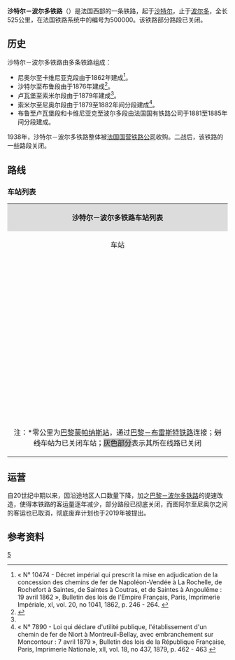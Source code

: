 {{Infobox rail system-route
|collapsed=
|box_width=
|rail_name=沙特尔－波尔多铁路<br>{{lang|fr|Ligne de Chartres à Bordeaux-Saint-Jean}}
|banner_color=
|sec_banner_color=
|logo_filename=
|image_width=
|logo_bgcolor=
|logo_note=
|image = 500000 - Ligne de Chartres à Bordeaux-Saint-Jean.png
|imagesize=
|caption= 沙特尔－波尔多铁路线路图
|system_map=
|mapimage_width=
|map_bgcolor=
|locale={{FRA}}
|service_type=客货共用/仅货运/关闭
|start=[[沙特尔站|沙特尔站]]、[[波尔多圣让站|波尔多圣让站]]
|begin_operation=
|end_operation=
|operation_note=
|system_length=525公里
|length_in_operation=
|total_length=
|status=已关闭（蒙杜布洛至索米尔段）<br>仅货运（库尔塔兰至蒙杜布洛段、图阿尔至尼奥尔段）<br>运营中（其余路段）
|line_title=线路
|lines=[[复线铁路|复线铁路]]（桑特至波尔多段）<br>单线铁路（沙特尔至桑特段）
|stations=
|route_title=线路
|main_route=
|secondary_route=
|branch_route=
|standard=
|main_stations=[[沙特尔站|沙特尔站]]、[[索米尔站|索米尔站]]、[[尼奥尔站|尼奥尔站]]、[[桑特站|桑特站]]、[[波尔多圣让站|波尔多圣让站]]
|ridership=
|fleet_size=
|max_speed=
|track_gauge={{standard gauge}}
|distance_between_mainlines=
|min_radius=
|max_grade=
|block_signal=
|electrified=
|depot=
|operator={{法国交通数据|sncf}}
|franchise=
|hq=
|key_person=
|website=
|route_map=
}}

'''沙特尔－波尔多铁路'''（{{lang-fr|Ligne de Chartres à Bordeaux-Saint-Jean}}）是法国西部的一条铁路，起于[[沙特尔|沙特尔]]，止于[[波尔多|波尔多]]，全长525公里，在法国铁路系统中的编号为500000。该铁路部分路段已关闭。

==历史==

沙特尔－波尔多铁路由多条铁路组成：

* 尼奥尔至卡维尼亚克段由{{link-fr|夏朗德铁路公司|Compagnie des chemins de fer des Charentes}}于1862年建成<ref>« N° 10474 - Décret impérial qui prescrit la mise en adjudication de la concession des chemins de fer de Napoléon-Vendée à La Rochelle, de Rochefort à Saintes, de Saintes à Coutras, et de Saintes à Angoulême : 19 avril 1862 », Bulletin des lois de l'Empire Français, Paris, Imprimerie Impériale, xI, vol. 20, no 1041, 1862, p. 246 - 264. {{fr}}</ref>。
* 沙特尔至布鲁段由{{link-fr|奥尔良-鲁昂铁路公司|Compagnie du chemin de fer d'Orléans à Rouen}}于1876年建成<ref name="chartressaumur">{{Cite web|url=https://rue_du_petit_train.pagesperso-orange.fr/lignes/atlantique/chartres-saumur.htm|title=Chartres - Saumur|accessdate=2020-12-28|editor=rue_du_petit_train.pagesperso-orange.fr|language=fr|website=rue_du_petit_train.pagesperso-orange.fr|archive-date=2018-08-12|archive-url=https://web.archive.org/web/20180812095058/http://rue_du_petit_train.pagesperso-orange.fr/lignes/atlantique/chartres-saumur.htm|dead-url=no}}</ref>。
* 卢瓦堡至索米尔段由{{link-fr|巴黎-奥尔良铁路公司|Compagnie du chemin de fer de Paris à Orléans}}于1879年建成<ref name="chartressaumur"/>。
* 索米尔至尼奥尔段由{{link-fr|普瓦捷-索米尔铁路公司|Compagnie du chemin de fer de Poitiers à Saumur}}于1879至1882年间分段建成<ref>« N° 7890 - Loi qui déclare d'utilité publique, l'établissement d'un chemin de fer de Niort à Montreuil-Bellay, avec embranchement sur Moncontour : 7 avril 1879 », Bulletin des lois de la République Française, Paris, Imprimerie Nationale, xII, vol. 18, no 437, 1879, p. 462 - 463 {{fr}}</ref>。
* 布鲁至卢瓦堡段和卡维尼亚克至波尔多段由法国国有铁路公司于1881至1885年间分段建成。

1938年，沙特尔－波尔多铁路整体被[[法国国营铁路公司|法国国营铁路公司]]收购。二战后，该铁路的一些路段关闭。

==路线==

{{Main|{{link-fr|沙特尔－波尔多铁路线路图|Schéma de la ligne de Chartres à Bordeaux-Saint-Jean}}}}
===车站列表===

{| class="wikitable mw-collapsible " style="font-size:95%;"
|colspan="5" align="center" style="background:#DCDCDC"|'''沙特尔－波尔多铁路车站列表'''
|-
!align="center" |车站
!align="center" |公里数<nowiki>*</nowiki>
!align="center" |交汇路线
!align="center" |本线停靠车种
!align="center" |可换乘交通
|-
|align="center"|{{Arret|Chartres|[[沙特尔站|沙特尔站]]}}
|87.137
|[[巴黎－布雷斯特铁路|巴黎－布雷斯特铁路]]（[[巴黎蒙帕纳斯站|巴黎]]方向）↑<br>[[巴黎－布雷斯特铁路|巴黎－布雷斯特铁路]]（勒芒方向）↙<br>{{link-fr|沙特尔－奥尔良铁路|Ligne de Chartres à Orléans}}↘
|align="center"|{{法国交通数据|ter|cvl}}
|{{法国交通数据|car|28}}<br>{{法国交通数据|flixbus}}<br>{{法国交通数据/城市公共交通|沙特尔}}
|-
|align="center"|{{Arret|Lucé|[[吕塞站|吕塞站]]}}
|89.830
|
|align="center"|{{法国交通数据|ter|cvl}}
|{{法国交通数据/城市公共交通|沙特尔}}
|-
|align="center"|{{Arret|La Taye|[[拉泰站|拉泰站]]}}
|96.891
|
|align="center"|{{法国交通数据|ter|cvl}}
|
|-
|align="center"|{{Arret|Bailleau-le-Pin|[[巴约勒潘站|巴约勒潘站]]}}
|102.854
|
|align="center"|{{法国交通数据|ter|cvl}}
|
|-
|align="center"|{{Arret|Magny - Blandainville|[[马尼-布朗丹维尔站|马尼-布朗丹维尔站]]}}
|107.782
|
|align="center"|{{法国交通数据|ter|cvl}}
|
|-
|align="center"|{{Arret|Illiers-Combray|[[伊莱尔-孔布赖站|伊莱尔-孔布赖站]]}}
|112.147
|
|align="center"|{{法国交通数据|ter|cvl}}
|
|-
|align="center"|{{Arret|<s>Vieuvicq - Montigny|维约维克-蒙蒂尼站</s>}}
|118.041
|
|align="center"|{{法国交通数据|ter|cvl}}
|
|-
|align="center"|{{Arret|Brou|[[布鲁站|布鲁站]]}}
|124.405
|
|align="center"|{{法国交通数据|ter|cvl}}
|{{法国交通数据|car|28}}
|-
|align="center"|{{Arret|Arrou|[[阿鲁站|阿鲁站]]}}
|137.806
|
|align="center"|{{法国交通数据|ter|cvl}}
|{{法国交通数据|car|28}}
|-
|align="center"|{{Arret|Courtalain - Saint-Pellerin|[[库尔塔兰-圣佩勒兰站|库尔塔兰-圣佩勒兰站]]}}
|140.942
|
|align="center"|{{法国交通数据|ter|cvl}}
|{{法国交通数据|car|28}}
|-
|align="center"|{{Arret|<s>Droué|德鲁埃站</s>}}
|146.889
|
|align="center"|
|
|-
|align="center"|{{Arret|<s>Mondoubleau|蒙杜布洛站</s>}}
|162.808
|
|align="center"|
|{{法国交通数据|car|28}}
|-style="background: #BDBDBD"
|align="center"|{{Arret|<s>Sargé-sur-Braye|布赖河畔萨尔热站</s>}}
|171.686
|
|align="center"|
|
|-style="background: #BDBDBD"
|align="center"|{{Arret|<s>Bessé-sur-Braye|布赖河畔贝塞站</s>}}
|184.025
|
|align="center"|
|
|-style="background: #BDBDBD"
|align="center"|{{Arret|<s>Pont-de-Braye|布赖桥站</s>}}
|192.447
|
|align="center"|
|
|-style="background: #BDBDBD"
|align="center"|{{Arret|<s>La Chartre-sur-le-Loir|卢瓦河畔拉沙特尔站</s>}}
|201.426
|
|align="center"|
|
|-
|align="center"|{{Arret|Château-du-Loir|[[卢瓦堡站|卢瓦堡站]]}}
|217.042
|[[图尔－勒芒铁路|图尔－勒芒铁路]]（[[图尔站|图尔]]方向）↗<br>[[图尔－勒芒铁路|图尔－勒芒铁路]]（[[勒芒站|勒芒]]方向）↙
|align="center"|{{法国交通数据|ter|cvl}}
|{{法国交通数据|car|72}}
|-style="background: #BDBDBD"
|align="center"|{{Arret|<s>Chenu|舍尼站</s>}}
|229.143
|
|align="center"|
|
|-style="background: #BDBDBD"
|align="center"|{{Arret|<s>Château-la-Vallière|拉瓦利耶尔堡站</s>}}
|236.059
|
|align="center"|
|{{法国交通数据|car|36}}
|-style="background: #BDBDBD"
|align="center"|{{Arret|<s>Noyant - Méon|努瓦扬-梅翁站</s>}}
|252.988
|
|align="center"|
|
|-style="background: #BDBDBD"
|align="center"|{{Arret|<s>Blou - Saint-Philbert|布卢-圣菲尔贝尔站</s>}}
|273.606
|
|align="center"|
|
|-
|align="center"|{{Arret|<s>Vivy|维维站</s>}}
|277.991
|{{link-fr|拉弗莱什－维维铁路|Ligne de La Flèche à Vivy}}↖
|align="center"|
|
|-
|align="center"|{{Arret|Saumur|[[索米尔站|索米尔站]]}}
|285.631
|[[图尔－圣纳泽尔铁路|图尔－圣纳泽尔铁路]]（[[昂热圣洛站|昂热]]方向）↖<br>[[图尔－圣纳泽尔铁路|图尔－圣纳泽尔铁路]]（[[图尔站|图尔]]方向）↘
|align="center"|{{法国交通数据|tgv}}<br>{{法国交通数据|ter|pdl}}
|{{法国交通数据|car|49}}<br>{{法国交通数据/城市公共交通|索米尔}}
|-
|align="center"|{{Arret|<s>Nantilly - Saumur</s>|<s>楠蒂伊-索米尔站</s>}}
|290.933
|
|align="center"|
|
|-
|align="center"|{{Arret|Montreuil-Bellay|[[蒙特勒伊-贝莱站|蒙特勒伊-贝莱站]]}}
|307.215
|{{link-fr|卢丹－昂热铁路|Ligne de Loudun à Angers-Maître-École}}（[[昂热主校站|昂热]]方向，已关闭）↖<br>{{link-fr|卢丹－昂热铁路|Ligne de Loudun à Angers-Maître-École}}（卢丹方向，仅货运）↘
|align="center"|{{法国交通数据|ter|pdl}}
|{{法国交通数据|car|49}}
|-
|align="center"|{{Arret|Thouars|[[图阿尔站|图阿尔站]]}}
|325.070
|[[莱萨布勒多洛讷－图尔铁路|莱萨布勒多洛讷－图尔铁路]]（图尔方向，仅货运）↗<br>[[莱萨布勒多洛讷－图尔铁路|莱萨布勒多洛讷－图尔铁路]]（[[永河畔拉罗什站|拉罗什]]方向）↙
|align="center"|{{法国交通数据|ter|pdl}}
|{{法国交通数据|car|49}}<br>{{法国交通数据/城市公共交通|图阿尔}}
|-
|align="center"|{{Arret|<s>Saint-Jean-de-Thouars|图阿尔地区圣让站</s>}}
|331.046
|
|align="center"|
|
|-
|align="center"|{{Arret|<s>Saint-Varent|圣瓦朗站</s>}}
|337.507
|
|align="center"|
|
|-
|align="center"|{{Arret|Airvault-Gare|艾尔沃站}}
|349.638
|
|align="center"|
|
|-
|align="center"|{{Arret|Parthenay|帕尔特奈站}}
|370.238
|
|align="center"|
|
|-
|align="center"|{{Arret|<s>Champdeniers - Saint-Christophe|尚德尼耶-圣克里斯托夫站</s>}}
|395.864
|
|align="center"|
|
|-
|align="center"|{{Arret|<s>Échiré|埃希雷站</s>}}
|405.566
|
|align="center"|
|
|-
|align="center"|{{Arret|Niort|[[尼奥尔站|尼奥尔站]]}}
|414.872
|[[圣伯努瓦－拉罗谢尔铁路|圣伯努瓦－拉罗谢尔铁路]]（[[普瓦捷站|普瓦捷]]方向）↗<br>[[圣伯努瓦－拉罗谢尔铁路|圣伯努瓦－拉罗谢尔铁路]]（[[拉罗谢尔城站|拉罗谢尔]]方向）↙
|align="center"|{{法国交通数据|tgv}}<br>{{法国交通数据|ter|naq}}
|{{法国交通数据|car|79}}<br>{{法国交通数据|car|pdl}}<br>{{法国交通数据/城市公共交通|尼奥尔}}
|-
|align="center"|{{Arret|Aiffres|[[艾夫尔站|艾夫尔站]]}}
|420.235
|
|align="center"|{{法国交通数据|ter|naq}}
|
|-
|align="center"|{{Arret|Fors|[[福尔站|福尔站]]}}
|425.705
|
|align="center"|{{法国交通数据|ter|naq}}
|
|-
|align="center"|{{Arret|Marigny (Deux-Sèvres)|[[马里尼站_(德塞夫勒省)|马里尼站 (德塞夫勒省)]]}}
|430.119
|
|align="center"|{{法国交通数据|ter|naq}}
|
|-
|align="center"|{{Arret|Beauvoir-sur-Niort|[[尼奥尔附近博瓦尔站|尼奥尔附近博瓦尔站]]}}
|434.174
|
|align="center"|{{法国交通数据|ter|naq}}
|
|-
|align="center"|{{Arret|Prissé-la-Charrière|[[普里塞拉沙里耶尔站|普里塞拉沙里耶尔站]]}}
|437.617
|
|align="center"|{{法国交通数据|ter|naq}}
|
|-
|align="center"|{{Arret|Villeneuve-la-Comtesse|[[拉孔泰斯新城站|拉孔泰斯新城站]]}}
|444.104
|
|align="center"|{{法国交通数据|ter|naq}}
|
|-
|align="center"|{{Arret|Loulay|[[卢莱站|卢莱站]]}}
|450.644
|
|align="center"|{{法国交通数据|ter|naq}}
|
|-
|align="center"|{{Arret|Saint-Jean-d'Angély|[[圣让当热利站|圣让当热利站]]}}
|463.051
|
|align="center"|{{法国交通数据|ter|naq}}
|{{法国交通数据|car|17}}
|-
|align="center"|{{Arret|Saint-Hilaire - Brizambourg|[[圣伊莱尔-布里藏堡站|圣伊莱尔-布里藏堡站]]}}
|473.873
|
|align="center"|{{法国交通数据|ter|naq}}
|
|-
|align="center"|{{Arret|<s>Le Douhet - Écoyeux</s>|<s>勒杜埃-埃科约站</s>}}
|478.534
|
|align="center"|
|
|-
|align="center"|{{Arret|Saintes|[[桑特站|桑特站]]}}
|94.921
|
|align="center"|{{法国交通数据|ic}}<br>{{法国交通数据|ter|naq}}
|{{法国交通数据|flixbus}}<br>{{法国交通数据|car|17}}<br>{{法国交通数据/城市公共交通|桑特}}
|-
|align="center"|{{Arret|Beillant|[[贝扬站|贝扬站]]}}
|501.170
|
|align="center"|
|
|-
|align="center"|{{Arret|Pons|[[蓬镇站|蓬镇站]]}}
|515.687
|
|align="center"|{{法国交通数据|ter|naq}}
|{{法国交通数据|car|17}}
|-
|align="center"|{{Arret|Clion-sur-Seugne|[[瑟涅河畔克利翁站|瑟涅河畔克利翁站]]}}
|528.314
|
|align="center"|{{法国交通数据|ter|naq}}
|{{法国交通数据|car|17}}
|-
|align="center"|{{Arret|Jonzac|[[容扎克站|容扎克站]]}}
|534.950
|
|align="center"|{{法国交通数据|ic}}<br>{{法国交通数据|ter|naq}}
|{{法国交通数据|car|17}}
|-
|align="center"|{{Arret|Fontaines-d'Ozillac|[[奥济亚克枫丹站|奥济亚克枫丹站]]}}
|542.916
|
|align="center"|{{法国交通数据|ter|naq}}
|
|-
|align="center"|{{Arret|Montendre|[[蒙唐德尔站|蒙唐德尔站]]}}
|555.894
|
|align="center"|{{法国交通数据|ter|naq}}
|{{法国交通数据|car|17}}
|-
|align="center"|{{Arret|Bussac|[[比萨克站|比萨克站]]}}
|563.956
|
|align="center"|{{法国交通数据|ter|naq}}
|
|-
|align="center"|{{Arret|Saint-Mariens - Saint-Yzan|[[圣马里扬-圣伊藏站|圣马里扬-圣伊藏站]]}}
|572.657
|
|align="center"|{{法国交通数据|ter|naq}}
|{{法国交通数据|car|33}}
|-
|align="center"|{{Arret|Cavignac|[[卡维尼亚克站|卡维尼亚克站]]}}
|576.527
|
|align="center"|{{法国交通数据|ter|naq}}
|{{法国交通数据|car|33}}
|-
|align="center"|{{Arret|Gauriaguet|[[戈里亚盖站|戈里亚盖站]]}}
|582.665
|
|align="center"|{{法国交通数据|ter|naq}}
|
|-
|align="center"|{{Arret|Aubie - Saint-Antoine|[[欧比-圣安托万站|欧比-圣安托万站]]}}
|587.333
|
|align="center"|{{法国交通数据|ter|naq}}
|
|-
|align="center"|{{Arret|Saint-André-de-Cubzac|[[圣安德烈德屈布扎克站|圣安德烈德屈布扎克站]]}}
|590.674
|
|align="center"|{{法国交通数据|ter|naq}}
|{{法国交通数据|car|33}}
|-
|align="center"|{{Arret|Cubzac-les-Ponts|[[布扎克桥站|布扎克桥站]]}}
|593.293
|
|align="center"|{{法国交通数据|ter|naq}}
|
|-
|align="center"|{{Arret|La Grave-d'Ambarès|[[拉格拉沃当巴雷斯站|拉格拉沃当巴雷斯站]]}}
|598.189
|[[法国高速铁路南欧大西洋线|法国高速铁路南欧大西洋线]]↔<br>[[巴黎－波尔多铁路|巴黎－波尔多铁路]]↔
|align="center"|{{法国交通数据|ter|naq}}
|{{法国交通数据|car|33}}<br>{{法国交通标志/波尔多|}} {{法国交通标志/波尔多|bus}}
|-
|align="center"|{{Arret|Sainte-Eulalie-Carbon-Blanc|[[圣厄拉利白煤站|圣厄拉利白煤站]]}}
|600.692
|
|align="center"|{{法国交通数据|ter|naq}}
|{{法国交通数据|car|33}}<br>{{法国交通标志/波尔多|}} {{法国交通标志/波尔多|bus}}
|-
|align="center"|{{Arret|Cenon|[[瑟农站|瑟农站]]}}
|608.510
|[[法国高速铁路南欧大西洋线|法国高速铁路南欧大西洋线]]（北）↖<br>[[巴黎－波尔多铁路|巴黎－波尔多铁路]]↖
|align="center"|{{法国交通数据|ter|naq}}
|{{法国交通数据|car|33}}<br>{{法国交通标志/波尔多|}} {{法国交通标志/波尔多|a}} {{法国交通标志/波尔多|bus}}
|-
|align="center"|{{Arret|Bordeaux-Saint-Jean|[[波尔多圣让站|波尔多圣让站]]}}
|612.404
|[[波尔多－伊伦铁路|波尔多－伊伦铁路]]↙<br>[[波尔多－塞特铁路|波尔多－塞特铁路]]↘
|align="center"|{{法国交通数据|tgv}}<br>{{法国交通数据|ouigo}}<br>{{法国交通数据|ic}}<br>{{法国交通数据|ter|naq}}
|{{法国交通数据|car|33}}<br>{{法国交通标志/波尔多|}} {{法国交通标志/波尔多|c}} {{法国交通标志/波尔多|d}} {{法国交通标志/波尔多|bus}}
|-
|colspan=5|注：<nowiki>*</nowiki>零公里为[[巴黎蒙帕纳斯站|巴黎蒙帕纳斯站]]，通过[[巴黎－布雷斯特铁路|巴黎－布雷斯特铁路]]连接；<s>划线车站</s>为已关闭车站；<span style="background: #BDBDBD">灰色部分</span>表示其所在线路已关闭
|}

==运营==

自20世纪中期以来，因沿途地区人口数量下降，加之[[巴黎－波尔多铁路|巴黎－波尔多铁路]]的提速改造，使得本铁路的客运量逐年减少，部分路段已彻底关闭，而图阿尔至尼奥尔之间的客运也已取消，彻底废弃计划也于2019年被提出。

==参考资料==

{{Reflist}}
[[Category:法國鐵路線|5]]